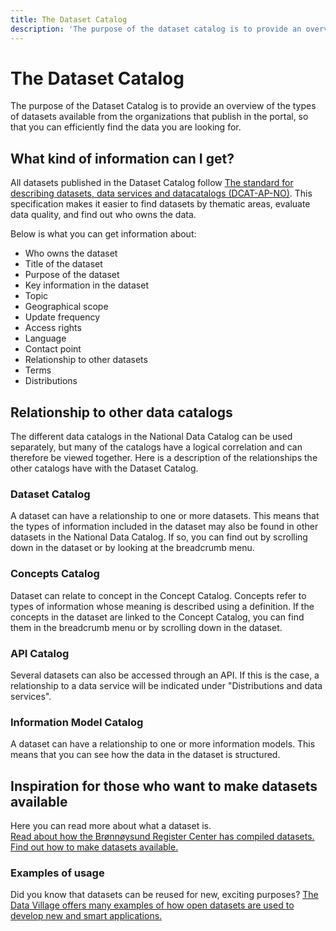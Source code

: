 ```yaml
---
title: The Dataset Catalog
description: 'The purpose of the dataset catalog is to provide an overview of the types of datasets available from the organizations that publish in the portal.'
---
```


# The Dataset Catalog

<Ingress>
    The purpose of the Dataset Catalog is to provide an overview of the types of datasets available from the
    organizations that publish in the portal, so that you can efficiently find the data you are looking for.
</Ingress>

<CatalogPromo
    text='Would you like to search the Dataset Catalog?'
    button='Find dataset →'
    link='/datasets'
/>

## What kind of information can I get?

All datasets published in the Dataset Catalog follow [The standard for describing datasets, data services and datacatalogs (DCAT-AP-NO)](https://data.norge.no/specification/dcat-ap-no/). This specification makes it easier to find datasets by thematic areas, evaluate data quality, and find out who owns the data.

Below is what you can get information about:

-   Who owns the dataset
-   Title of the dataset
-   Purpose of the dataset
-   Key information in the dataset
-   Topic
-   Geographical scope
-   Update frequency
-   Access rights
-   Language
-   Contact point
-   Relationship to other datasets
-   Terms
-   Distributions

## Relationship to other data catalogs

The different data catalogs in the National Data Catalog can be used separately, but many of the catalogs have a logical correlation and can therefore be viewed together. Here is a description of the relationships the other catalogs have with the Dataset Catalog.

### Dataset Catalog

A dataset can have a relationship to one or more datasets. This means that the types of information included in the dataset may also be found in other datasets in the National Data Catalog. If so, you can find out by scrolling down in the dataset or by looking at the breadcrumb menu.

### Concepts Catalog

Dataset can relate to concept in the Concept Catalog. Concepts refer to types of information whose meaning is described using a definition. If the concepts in the dataset are linked to the Concept Catalog, you can find them in the breadcrumb menu or by scrolling down in the dataset.

### API Catalog

Several datasets can also be accessed through an API. If this is the case, a relationship to a data service will be indicated under "Distributions and data services".

### Information Model Catalog

A dataset can have a relationship to one or more information models. This means that you can see how the data in the dataset is structured.

## Inspiration for those who want to make datasets available

Here you can read more about what a dataset is.  
[Read about how the Brønnøysund Register Center has compiled datasets.](https://www.digdir.no/informasjonsforvaltning/hvordan-bestemme-hva-et-datasett-er-og-hvilke-datasett-som-skal-beskrives/2198)  
[Find out how to make datasets available.](https://www.digdir.no/informasjonsforvaltning/steg-6-tilgjengeliggjore/2725)

### Examples of usage

Did you know that datasets can be reused for new, exciting purposes? [The Data Village offers many examples of how open datasets are used to develop new and smart applications.](https://datalandsbyen.norge.no/category/2/gode-eksempler-p%C3%A5-bruk)
